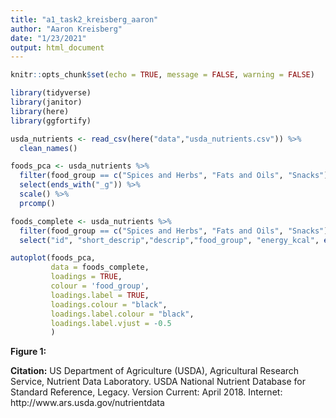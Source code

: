 ```yaml
---
title: "a1_task2_kreisberg_aaron"
author: "Aaron Kreisberg"
date: "1/23/2021"
output: html_document
---
```


```r
knitr::opts_chunk$set(echo = TRUE, message = FALSE, warning = FALSE)

library(tidyverse)
library(janitor)
library(here)
library(ggfortify)
```


```r
usda_nutrients <- read_csv(here("data","usda_nutrients.csv")) %>% 
  clean_names()

foods_pca <- usda_nutrients %>% 
  filter(food_group == c("Spices and Herbs", "Fats and Oils", "Snacks")) %>% 
  select(ends_with("_g")) %>% 
  scale() %>%
  prcomp()

foods_complete <- usda_nutrients %>% 
  filter(food_group == c("Spices and Herbs", "Fats and Oils", "Snacks")) %>% 
  select("id", "short_descrip","descrip","food_group", "energy_kcal", ends_with("_g")) 

autoplot(foods_pca,
         data = foods_complete,
         loadings = TRUE,
         colour = 'food_group',
         loadings.label = TRUE,
         loadings.colour = "black",
         loadings.label.colour = "black",
         loadings.label.vjust = -0.5
         ) 
```

**Figure 1:**

**Citation:** US Department of Agriculture (USDA), Agricultural Research Service, Nutrient Data Laboratory.  USDA National Nutrient Database for Standard Reference, Legacy.  Version Current: April 2018.  Internet: http://www.ars.usda.gov/nutrientdata 
